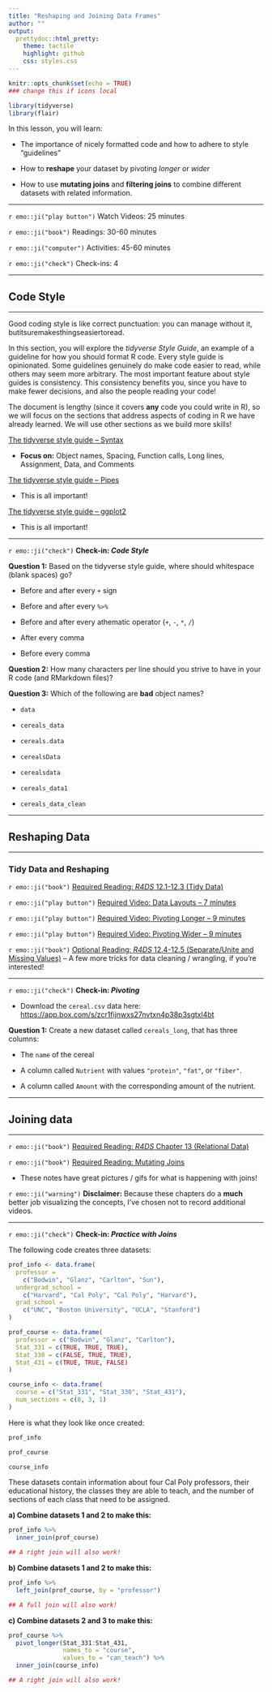 ```yaml
---
title: "Reshaping and Joining Data Frames"
author: ""
output:
  prettydoc::html_pretty:
    theme: tactile
    highlight: github
    css: styles.css
---
```


```r
knitr::opts_chunk$set(echo = TRUE)
### change this if icons local
```

```r
library(tidyverse)
library(flair)
```


In this lesson, you will learn:

* The importance of nicely formatted code and how to adhere to 
style "guidelines"

* How to **reshape** your dataset by pivoting *longer* or *wider*

* How to use **mutating joins** and **filtering joins** to combine different
datasets with related information.


---

`r emo::ji("play button")` Watch Videos: 25 minutes  

`r emo::ji("book")` Readings: 30-60 minutes   

`r emo::ji("computer")` Activities: 45-60 minutes  
  
`r emo::ji("check")` Check-ins: 4


---

## Code Style 

---

Good coding style is like correct punctuation: you can manage without it, butitsuremakesthingseasiertoread.

In this section, you will explore the *tidyverse Style Guide*, an example of a
guideline for how you should format R code. Every style guide is opinionated. 
Some guidelines genuinely do make code easier to read, while others may seem 
more arbitrary. The most important feature about style guides is consistency. 
This consistency benefits you, since you have to make fewer decisions, and
also the people reading your code! 

The document is lengthy (since it covers **any** code you could write in R), so
we will focus on the sections that address aspects of coding in R we have 
already learned. We will use other sections as we build more skills!

[The tidyverse style guide -- Syntax](https://style.tidyverse.org/syntax.html) 

- __Focus on:__ Object names, Spacing, Function calls, Long lines, Assignment, 
Data, and Comments

[The tidyverse style guide -- Pipes](https://style.tidyverse.org/pipes.html)

- This is all important! 

[The tidyverse style guide -- ggplot2](https://style.tidyverse.org/ggplot2.html)

- This is all important! 

---

`r emo::ji("check")` **Check-in: _Code Style_**

**Question 1:** Based on the tidyverse style guide, where should whitespace (blank spaces) go? 

- Before and after every `+` sign

- Before and after every `%>%`

- Before and after every athematic operator (`+`, `-`, `*`, `/`)

- After every comma

- Before every comma

**Question 2:** How many characters per line should you strive to have in your 
R code (and RMarkdown files)?

**Question 3:** Which of the following are **bad** object names?

- `data`

- `cereals_data`

- `cereals.data`

- `cerealsData`

- `cerealsdata`

- `cereals_data1`

- `cereals_data_clean`

---

## Reshaping Data

---

### Tidy Data and Reshaping

`r emo::ji("book")` [Required Reading: *R4DS* 12.1-12.3 (Tidy Data)](https://r4ds.had.co.nz/tidy-data.html)

`r emo::ji("play button")` [Required Video: Data Layouts -- 7 minutes](http://somup.com/crfFrmF6VQ)

`r emo::ji("play button")` [Required Video: Pivoting Longer -- 9 minutes](http://somup.com/crfF3NF6hg)

`r emo::ji("play button")` [Required Video: Pivoting Wider -- 9 minutes](http://somup.com/crfqebF63k)

`r emo::ji("book")` [Optional Reading: *R4DS* 12.4-12.5 (Separate/Unite and Missing Values)](https://r4ds.had.co.nz/tidy-data.html) -- A few more tricks for data cleaning / wrangling, if you're interested!


---

`r emo::ji("check")` **Check-in: _Pivoting_**

- Download the `cereal.csv` data here: [https://app.box.com/s/zcr1fijnwxs27nvtxn4p38p3sgtxl4bt](https://app.box.com/s/zcr1fijnwxs27nvtxn4p38p3sgtxl4bt)

**Question 1:** Create a new dataset called `cereals_long`, that has three
columns:

* The `name` of the cereal

* A column called `Nutrient` with values `"protein"`, `"fat"`, or `"fiber"`.

* A column called `Amount` with the corresponding amount of the nutrient.

---

## Joining data

---

`r emo::ji("book")` [Required Reading: *R4DS* Chapter 13 (Relational Data)](https://r4ds.had.co.nz/relational-data.html)


`r emo::ji("book")` [Required Reading: Mutating Joins](https://www.garrickadenbuie.com/project/tidyexplain/)

  * These notes have great pictures / gifs for what is happening with joins! 

`r emo::ji("warning")` **Disclaimer:** Because these chapters do a __much__
better job visualizing the concepts, I've chosen not to record additional
videos. 


---

`r emo::ji("check")` **Check-in: _Practice with Joins_**

The following code creates three datasets:

```r
prof_info <- data.frame(
  professor = 
    c("Bodwin", "Glanz", "Carlton", "Sun"),
  undergrad_school = 
    c("Harvard", "Cal Poly", "Cal Poly", "Harvard"),
  grad_school = 
    c("UNC", "Boston University", "UCLA", "Stanford")
)

prof_course <- data.frame(
  professor = c("Bodwin", "Glanz", "Carlton"),
  Stat_331 = c(TRUE, TRUE, TRUE),
  Stat_330 = c(FALSE, TRUE, TRUE),
  Stat_431 = c(TRUE, TRUE, FALSE)
)

course_info <- data.frame(
  course = c("Stat_331", "Stat_330", "Stat_431"),
  num_sections = c(8, 3, 1)
)

```

Here is what they look like once created:

```r
prof_info

prof_course

course_info
```

These datasets contain information about four Cal Poly professors, their
educational history, the classes they are able to teach, and the number of
sections of each class that need to be assigned.

**a) Combine datasets 1 and 2 to make this:**

```r

prof_info %>% 
  inner_join(prof_course)

## A right join will also work!

```

**b) Combine datasets 1 and 2 to make this:**

```r

prof_info %>% 
  left_join(prof_course, by = "professor")

## A full join will also work!

```

**c) Combine datasets 2 and 3 to make this:**

```r
prof_course %>%
  pivot_longer(Stat_331:Stat_431, 
               names_to = "course",
               values_to = "can_teach") %>%
  inner_join(course_info)

## A right join will also work! 
```
